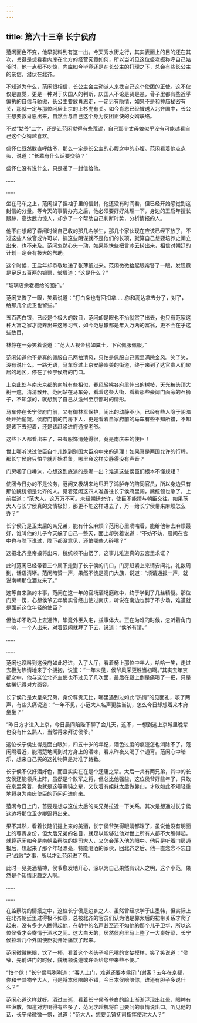 ```yaml
---
---
---
```

title: 第六十三章 长宁侯府
---




范闲面色不变，他早就料到有这一出。今天秀水街之行，其实表面上的目的还在其次，关键是想看看内库在北方的经营究竟如何，所以当听见这位盛老扳称呼自己姑爷时，他一点都不吃惊，内库如今毕竟还是在长公主的打理之下，总会有些长公主的亲信，潜伏在北齐。

不知道为什么，范闲很相信，长公主会主动派人来找自己这个使团的正使。这不仅仅是直觉，更是一种对于庆国人的判断，庆国人不论是贤是愚，骨子里都有些近乎偏执的自信与骄傲，长公主要放肖恩走，一定另有隐情，如果不是和神庙秘密有关，那就一定与那位闲居上京的上杉虎有关。如今肖恩已经被送入北齐国中，长公主想要救肖恩出来，自然会与自己这个身为使团正使的女婿联络。

不过“姑爷”二字，还是让范闲觉得有些荒谬，自己那个丈母娘似乎没有可能越看自己这个女婿越喜欢。

盛怀仁既然敢直呼姑爷，那么一定是长公主的心腹之中的心腹。范闲看着他点点头，说道：“长辈有什么话要交待？”

盛怀仁没有说什么，只是递了一封信给他。

……

……

坐在马车之上，范闲捏了捏袖子里的信封，他还没有时间看，但已经开始感觉到这封信的分量。等今天的事情办完之后，他必须要好好处理一下，身边的王启年擅长跟踪，高达武力惊人，却少了一个帮助自己判断时势，分析情报的人。

他不由想起了春闱时候自己收的那几名学生，那几个家伙现在应该已经下放了，不过这些人做官或许可以，搞这些阴谋就不是他们的长项，就算自己想要培养史阐立出来，也不来及。范闲忽然心头一动，如果能快些把言冰云捞出来，相信对朝廷的计划一定会有极大的帮助。

这个时候，王启年却恭敬地递了张薄纸过来。范闲微微抬起眼帘瞥了一眼，发现竟是足足五百两的银票，皱眉道：“这是什么？”

“玻璃店余老板给的回扣。”

范闲又瞥了一眼，笑着说道：“打白条也有回扣拿……你和高达拿去分了，对了，给那几个虎卫也留些。”

五百两白银，已经是个极大的数目，范闲却是眼也不抬就赏了出去，也只有范家这种大富之家才能养出来这等习气，如今范思辙都是年入万两的富翁，更不会在乎这些数目。

林静在一旁笑着说道：“范大人视金钱如粪土，下官佩服佩服。”

范闲知道他不是真的佩服自己两袖清风，只怕是佩服自己家里满院金风。笑了笑，没有说什么。一路无语，马车穿过上京安静幽美的街道，终于来到了达官贵人们聚居的地区，停在了长宁侯府的门口。

上京此处与南庆京都的南城有些相似，春风轻拂各府里伸出的树枝，天光被头顶大树一遮，清清散开。范闲站在马车旁，看着这条大街，看着那些豪阔门面旁的石狮子，不知怎的，就想到了自己从澹州至京都时的情形。

马车停在长宁侯府门前，又有御林军保护，闹出的动静不小，已经有些人隐于阴暗处开始偷窥。侯府门前的门房下人，更是看着自家府前的马车有些不知所措，不知是该下去迎着，还是该赶紧进府通报老爷。

这些下人都看出来了，来者服饰清楚得很，竟是南庆来的使臣！

世上哪听说过使臣自个儿跑到别国大臣府中来的道理！如果真是两国允许的行程，那长宁侯府只怕早就开始准备，哪里会这样安静得没有声音？

门房咽了口唾沫，心想这到底演的是哪一出？难道这些侯臣们根本不懂规矩？

使团今日办的不是公务，范闲又极胡来地甩开了鸿胪寺的陪同官员，所以身边只有那位魏统领是北齐的人。见着范闲这四人准备往长宁侯府里闯，魏统领也急了，上前拦道：“范大人，这万万不可。未经朝廷允许，使臣不能擅与朝臣交往，如果范大人与长宁侯真的交情极好，那更不能这样进去了，万一给长宁侯带来麻烦怎么办？”

长宁侯乃是卫太后的亲兄弟，能有什么麻烦？范闲心里嘀咕着，能给他带去麻烦最好，谁叫他的儿子今天躲了自己一整天，面上却笑着说道：“不妨不妨，晨间在宫中也与陛下说过，陛下都没意见，还怕哪些人碎嘴？”

这把北齐皇帝搬将出来，魏统领不由愣了，这事儿难道真的去宫里求证？

此时范闲已经带着三个属下走到了长宁侯的门口，门房赶紧上来请安问礼，礼数周到，话语清晰。范闲暗赞一声，果然不愧是高门大族，说道：“烦请通报一声，就说南朝那位酒友来了。”

这等自来熟的本事，范闲在这一年的官场酒场磨练中，终于学到了几丝精髓。那位门房一愣，心想侯爷去年确实曾经出使过南庆，听说在南边也醉了不少场，难道就是面前这位年轻的使臣？

但他却不敢马上去通传，毕竟外臣入宅，兹事体大。正在为难的时候，忽听着角门一响，一个人出来，对着范闲就拜了下去，说道：“侯爷有请。”

……

……

范闲也没料到这侯府如此好进，入了大厅，看着椅上那位中年人，哈哈一笑，走过去极为热情地来了个拥抱，说道：“一年未见，侯爷风采更胜当初啊。”其实去年京都之中，他与这位北齐主使也不过见了几次面，最后在殿上倒是痛喝了一把，只是依稀记得对方面容。

长宁侯乃是太皇亲兄弟，身份尊贵无比，哪里遇到过如此“热情”的见面礼，咳了两声，有些头痛说道：“一年不见，小范大人名声更胜当初，怎么今日却想着来本府坐坐？”

“昨日方才进入上京，今日晨间陪陛下聊了会儿天，这不，一想到这上京城里晚辈也没有什么熟人，当然得来拜访侯爷。”

这位长宁侯生得是面白眼肿，四五十岁的年纪，酒色过度的痕迹怎也消除不了。范闲隔着近，能清楚地闻到对方身上的酒味，看来昨夜又喝了个通宵。范闲心中暗乐，想来自己买的这礼物算是对准了路数。

长宁侯不仅好酒好色，而且实实在在是个迂庸之辈。太后一共有两兄弟，其中的长安侯还能领兵上阵，虽然是个败军之将，但总比他强些，这位侯爷好些年了，只敢在京里窝着，也就是这等愚钝之辈，又仗着有姐妹太后做靠山，才敢如此不知轻重地将身为南庆使臣的范闲迎进府来。

范闲今日上门，首要是想与这位太后的亲兄弟拉近一下关系，其次是想通过长宁侯这边将那位卫少卿逼将出来。

果不其然，看着长随们提上来的美酒，长宁侯爷笑得眼睛都眯了，虽说他没有明面上的尊贵身份，但太后兄弟的名目，就足以能够让他对世上所有人都不大瞧得起，就算范闲如今是南朝监察院的提司大人，又怎会落入他的眼中。他只是听着门房通报后，想起来了那个年轻漂亮，特能喝酒的家伙，回北齐之后、他一直念念不忘自己“战败”之事，所以才让范闲进了府。

此时一见美酒精樽，侯爷愈发地开心，深以为自己果然有识人之明，这个小范，果然是个知情识趣之人啊。

……

……

在监察院的情报之中，这位长宁侯是边乡之人、虽然曾经求学于庄墨韩，但实际上在北齐朝廷里过得极不如意，总被北齐的官员们认为他是靠太后的裙带关系才爬了起来，没有多少人瞧得起他，在朝中的名声甚至还不如他的那个儿子卫华，所以这位侯爷才会寄情于酒水之间。这大白天的，居然侯府里马上整了一大桌好菜，长宁侯拉着几个外国使臣就开始痛饮了起来。

范闲微微眯眼，饮了一杯，看着这个老头子咂巴嘴的贪婪模样，笑了笑说道：“侯爷，先前进门的时候，魏统领说道或许会给您带来些不便。”

“怕个俅！”长宁侯骂咧咧道：“客人上门，难道还要本侯闭门谢客？去年在京都，你和辛其物辛大人，可是将本侯陪的不错，今日本侯陪陪你，谁还有胆子多说什么？”

范闲心道这样就好。酒过三巡，看着长宁侯爷苍白的脸上渐渐浮现出红晕，眼神有些涣散，知道对方喝得有些多了，范闲才趁机将自己要问的事情说出口。听见他的话，长宁侯微微一愣，说道：“范大人，您要见镇抚司指挥使沈大人？”
